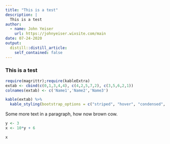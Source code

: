 ```yaml
---
title: "This is a test"
description: |
  This is a test
author:
  - name: John Yeiser 
    url: https://johnyeiser.wixsite.com/main
date: 07-24-2020
output:
  distill::distill_article:
    self_contained: false
---
```


### This is a test 

```r
require(magrittr);require(kableExtra)
extab <- cbind(c(0,1,3,4,4), c(4,2,5,7,2), c(3,5,6,2,1))
colnames(extab) <- c('Name1','Name2','Name3')
```

```r
kable(extab) %>%
  kable_styling(bootstrap_options = c("striped", "hover", "condensed", "responsive"))
```


Some more text in a paragraph, how now brown cow.

```r
y <- 3
x <- 10*y + 6

x
```